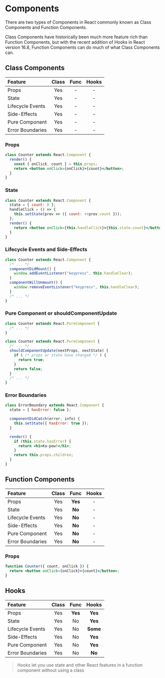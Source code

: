 # Components

There are two types of Components in React commonly known as Class Components and Function Components.

Class Components have historically been much more feature rich than Function Components, but with the recent addition of Hooks in React version 16.8, Function Components can do much of what Class Components can.

<!--
https://codesandbox.io/s/peaceful-water-x2rp4
-->

## Class Components

| Feature          | Class | Func | Hooks |
| :--------------- | :---: | :--: | :---: |
| Props            |  Yes  |  -   |   -   |
| State            |  Yes  |  -   |   -   |
| Lifecycle Events |  Yes  |  -   |   -   |
| Side-Effects     |  Yes  |  -   |   -   |
| Pure Component   |  Yes  |  -   |   -   |
| Error Boundaries |  Yes  |  -   |   -   |

### Props

```jsx
class Counter extends React.Component {
  render() {
    const { onClick, count } = this.props;
    return <button onClick={onClick}>{count}</button>;
  }
}
```

### State

```jsx
class Counter extends React.Component {
  state = { count: 0 };
  handleClick = () => {
    this.setState(prev => ({ count: ++prev.count }));
  };
  render() {
    return <button onClick={this.handleClick}>{this.state.count}</button>;
  }
}
```

### Lifecycle Events and Side-Effects

```jsx
class Counter extends React.Component {
  /* ... */
  componentDidMount() {
    window.addEventListener("keypress", this.handleClear);
  }
  componentWillUnmount() {
    window.removeEventListener("keypress", this.handleClear);
  }
  /* ... */
}
```

### Pure Component or shouldComponentUpdate

```jsx
class Counter extends React.PureComponent {
  /* ... */
}
```

```jsx
class Counter extends React.PureComponent {
  /* ... */
  shouldComponentUpdate(nextProps, nextState) {
    if ( /* props or state have changed */ ) {
      return true;
    }
    return false;
  }
  /* ... */
}
```

### Error Boundaries

```jsx
class ErrorBoundary extends React.Component {
  state = { hasError: false };

  componentDidCatch(error, info) {
    this.setState({ hasError: true });
  }

  render() {
    if (this.state.hasError) {
      return <h1>Ka-pow!</h1>;
    }
    return this.props.children;
  }
}
```

## Function Components

| Feature          | Class |  Func   | Hooks |
| :--------------- | :---: | :-----: | :---: |
| Props            |  Yes  | **Yes** |   -   |
| State            |  Yes  | **No**  |   -   |
| Lifecycle Events |  Yes  | **No**  |   -   |
| Side-Effects     |  Yes  | **No**  |   -   |
| Pure Component   |  Yes  | **No**  |   -   |
| Error Boundaries |  Yes  | **No**  |   -   |

### Props

```jsx
function Counter({ count, onClick }) {
  return <button onClick={onClick}>{count}</button>;
}
```

## Hooks

| Feature          | Class |  Func   |  Hooks   |
| :--------------- | :---: | :-----: | :------: |
| Props            |  Yes  | **Yes** | **Yes**  |
| State            |  Yes  |   No    | **Yes**  |
| Lifecycle Events |  Yes  |   No    | **Some** |
| Side-Effects     |  Yes  |   No    | **Yes**  |
| Pure Component   |  Yes  |   No    | **Yes**  |
| Error Boundaries |  Yes  |   No    |  **No**  |

> Hooks let you use state and other React features in a function component without using a class
